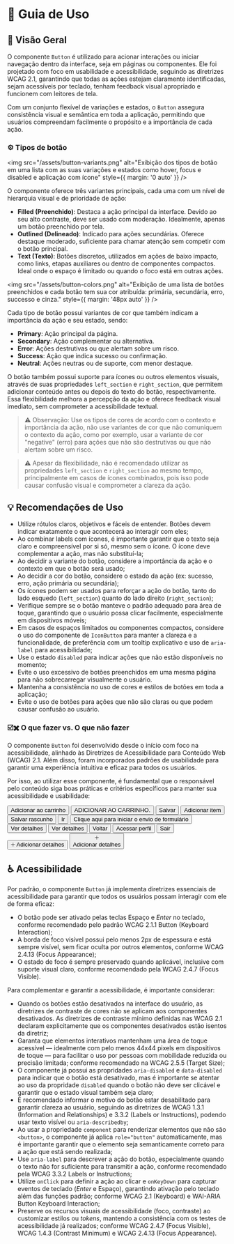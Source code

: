 
<Meta title="Componentes/Button/Guia de Uso" />

# 🧭  Guia de Uso

## 📘 Visão Geral

O componente `Button` é utilizado para acionar interações ou iniciar navegação dentro da interface, seja em páginas ou componentes. Ele foi projetado com foco em usabilidade e acessibilidade, seguindo as diretrizes WCAG 2.1, garantindo que todas as ações estejam claramente identificadas, sejam acessíveis por teclado, tenham feedback visual apropriado e funcionem com leitores de tela.

Com um conjunto flexível de variações e estados, o `Button` assegura consistência visual e semântica em toda a aplicação, permitindo que usuários compreendam facilmente o propósito e a importância de cada ação.

### ⚙️ Tipos de botão

<img src="/assets/button-variants.png" alt="Exibição dos tipos de botão em uma lista com as suas variações e estados como hover, focus e disabled e aplicação com ícone" style={{ margin: '0 auto' }} />

O componente oferece três variantes principais, cada uma com um nível de hierarquia visual e de prioridade de ação:

- **Filled (Preenchido)**: Destaca a ação principal da interface. Devido ao seu alto contraste, deve ser usado com moderação. Idealmente, apenas um botão preenchido por tela.
- **Outlined (Delineado)**: Indicado para ações secundárias. Oferece destaque moderado, suficiente para chamar atenção sem competir com o botão principal.
- **Text (Texto)**: Botões discretos, utilizados em ações de baixo impacto, como links, etapas auxiliares ou dentro de componentes compactos. Ideal onde o espaço é limitado ou quando o foco está em outras ações.

<img src="/assets/button-colors.png" alt="Exibição de uma lista de botões preenchidos e cada botão tem sua cor atribuída: primária, secundária, erro, successo e cinza." style={{ margin: '48px auto' }} />

Cada tipo de botão possui variantes de cor que também indicam a importância da ação e seu estado, sendo:
- **Primary**: Ação principal da página.
- **Secondary**: Ação complementar ou alternativa.
- **Error**: Ações destrutivas ou que alertam sobre um risco.
- **Success**: Ação que indica sucesso ou confirmação.
- **Neutral**: Ações neutras ou de suporte, com menor destaque.

O botão também possui suporte para ícones ou outros elementos visuais, através de suas propriedades `left_section` e `right_section`, que permitem adicionar conteúdo antes ou depois do texto do botão, respectivamente. Essa flexibilidade melhora a percepção da ação e oferece feedback visual imediato, sem comprometer a acessibilidade textual.

> ⚠️ Observação: Use os tipos de cores de acordo com o contexto e importância da ação, não use variantes de cor que não comuniquem o contexto da ação, como por exemplo, usar a variante de cor "negative" (erro) para ações que não são destrutivas ou que não alertam sobre um risco. 

> ⚠️ Apesar da flexibilidade, não é recomendado utilizar as propriedades `left_section` e `right_section` ao mesmo tempo, principalmente em casos de ícones combinados, pois isso pode causar confusão visual e comprometer a clareza da ação.

## 💡 Recomendações de Uso

- Utilize rótulos claros, objetivos e fáceis de entender. Botões devem indicar exatamente o que acontecerá ao interagir com eles;
- Ao combinar labels com ícones, é importante garantir que o texto seja claro e compreensível por si só, mesmo sem o ícone. O ícone deve complementar a ação, mas não substituí-la;
- Ao decidir a variante do botão, considere a importância da ação e o contexto em que o botão será usado;
- Ao decidir a cor do botão, considere o estado da ação (ex: sucesso, erro, ação primária ou secundária);
- Os ícones podem ser usados para reforçar a ação do botão, tanto do lado esquedo (`left_section`) quanto do lado direito (`right_section`);
- Verifique sempre se o botão manteve o padrão adequado para área de toque, garantindo que o usuário possa clicar facilmente, especialmente em dispositivos móveis;
- Em casos de espaços limitados ou componentes compactos, considere o uso do componente de `IconButton` para manter a clareza e a funcionalidade, de preferência com um tooltip explicativo e uso de `aria-label` para acessibilidade;
- Use o estado `disabled` para indicar ações que não estão disponíveis no momento;
- Evite o uso excessivo de botões preenchidos em uma mesma página para não sobrecarregar visualmente o usuário.
- Mantenha a consistência no uso de cores e estilos de botões em toda a aplicação;
- Evite o uso de botões para ações que não são claras ou que podem causar confusão ao usuário.

### ☑️✖️ O que fazer vs. O que não fazer

O componente `Button` foi desenvolvido desde o início com foco na acessibilidade, alinhado às Diretrizes de Acessibilidade para Conteúdo Web (WCAG) 2.1. Além disso, foram incorporados padrões de usabilidade para garantir uma experiência intuitiva e eficaz para todos os usuários.

Por isso, ao utilizar esse componente, é fundamental que o responsável pelo conteúdo siga boas práticas e critérios específicos para manter sua acessibilidade e usabilidade:

<Title component="h1" className="!text-h5">Comece com uma letra maiúscula e use letras maiúsculas na frase, mas não adicione pontos finais ou frases em caixa alta.</Title>

<Grid cols="grid-cols-1 md:grid-cols-2" colGap="gap-x-sm" rowGap="gap-y-sm" className="!mb-12 !mt-6">
  <Flex direction="flex-col" rowGap="gap-x-sm" colGap="gap-y-sm" radius="rounded-lg" paddingX="px-sm" paddingY="py-sm" className="border border-default-border">
    <Flex radius="rounded-full" paddingX="px-nano" paddingY="py-quark" className="bg-success !mb-4">
      <Title component="h1" color="!text-typography-inverted" className="!text-h6 !mb-0 !whitespace-nowrap">✔ O que fazer</Title>
    </Flex>
    <Button color="neutral">Adicionar ao carrinho</Button>
  </Flex>
  <Flex direction="flex-col" rowGap="gap-x-sm" colGap="gap-y-sm" radius="rounded-lg" paddingX="px-sm" paddingY="py-sm" className="border border-default-border">
    <Flex radius="rounded-full" paddingX="px-nano" paddingY="py-quark" className="bg-error !mb-4">
      <Title component="h1" color="!text-typography-inverted" className="!text-h6 !mb-0 !whitespace-nowrap">✘ O que não fazer</Title>
    </Flex>
    <Button color="neutral">ADICIONAR AO CARRINHO.</Button>
  </Flex>
</Grid>

<Title component="h1" className="!text-h5">Comece com um verbo claro e direto que indique a ação a ser executada. Se necessário, complemente com um substantivo que traga contexto <Link className="sb-unstyled text-sm" href="https://www.w3.org/WAI/WCAG21/Understanding/headings-and-labels" target="_blank">(WCAG 2.4.6: Headings and Labels)</Link>.</Title>
<Title component="h1" className="!text-h5">Evite frases longas, técnicas ou vagas. Prefira termos simples e acessíveis, garantindo que o texto visível seja o mesmo nome lido por leitores de tela <Link className="sb-unstyled text-sm" href="https://www.w3.org/WAI/WCAG21/Understanding/label-in-name" target="_blank">(WCAG 2.5.3: Label in Name)</Link>.</Title>

<Grid cols="grid-cols-1 md:grid-cols-2" colGap="gap-x-sm" rowGap="gap-y-sm" className="!mb-12 !mt-6">
  <Flex direction="flex-col" rowGap="gap-x-sm" colGap="gap-y-sm" radius="rounded-lg" paddingX="px-sm" paddingY="py-sm" className="border border-default-border">
    <Flex radius="rounded-full" paddingX="px-nano" paddingY="py-quark" className="bg-success !mb-4">
      <Title component="h1" color="!text-typography-inverted" className="!text-h6 !mb-0 !whitespace-nowrap">✔ O que fazer</Title>
    </Flex>
    <Flex rowGap="gap-x-sm" className="mt-auto">
      <Button color="neutral">Salvar</Button>
      <Button color="neutral">Adicionar item</Button>
      <Button color="neutral">Salvar rascunho</Button>
    </Flex>
  </Flex>
  <Flex direction="flex-col" rowGap="gap-x-sm" colGap="gap-y-sm" radius="rounded-lg" paddingX="px-sm" paddingY="py-sm" className="border border-default-border">
    <Flex radius="rounded-full" paddingX="px-nano" paddingY="py-quark" className="bg-error !mb-4">
      <Title component="h1" color="!text-typography-inverted" className="!text-h6 !mb-0 !whitespace-nowrap">✘ O que não fazer</Title>
    </Flex>
    <Flex gap="gap-4">
      <Button color="neutral">Ir</Button>
      <Button color="neutral">Clique aqui para iniciar o envio de formulário</Button>
    </Flex>
  </Flex>
</Grid>

<Title component="h1" className="!text-h5">Limite a quantidade de botões por tela. Muitas opções aumentam a complexidade visual e dificultam a tomada de decisão pelo usuário.</Title>

<Grid cols="grid-cols-1 md:grid-cols-2" colGap="gap-x-sm" rowGap="gap-y-sm" className="!mb-12 !mt-6">
  <Flex direction="flex-col" rowGap="gap-x-sm" colGap="gap-y-sm" radius="rounded-lg" paddingX="px-sm" paddingY="py-sm" className="border border-default-border">
    <Flex radius="rounded-full" paddingX="px-nano" paddingY="py-quark" className="bg-success !mb-4">
      <Title component="h1" color="!text-typography-inverted" className="!text-h6 !mb-0 !whitespace-nowrap">✔ O que fazer</Title>
    </Flex>
    <Flex rowGap="gap-x-sm">
      <Button>Ver detalhes</Button>
    </Flex>
  </Flex>
  <Flex direction="flex-col" rowGap="gap-x-sm" colGap="gap-y-sm" radius="rounded-lg" paddingX="px-sm" paddingY="py-sm" className="border border-default-border">
    <Flex radius="rounded-full" paddingX="px-nano" paddingY="py-quark" className="bg-error !mb-4">
      <Title component="h1" color="!text-typography-inverted" className="!text-h6 !mb-0 !whitespace-nowrap">✘ O que não fazer</Title>
    </Flex>
    <Flex rowGap="gap-x-sm">
      <Button>Ver detalhes</Button>
      <Button variant="outlined" color="secondary">Voltar</Button>
      <Button variant="outlined">Acessar perfil</Button>
      <Button variant="text" color="neutral">Sair</Button>
    </Flex>
  </Flex>
</Grid>

<Title component="h1" className="!text-h5">Adicione ícones ou elementos ao lado da label (à esquerda ou direita) para reforçar a ação, sem substituir o texto. Nunca posicione o ícone acima ou abaixo da label.</Title>

<Grid cols="grid-cols-1 md:grid-cols-2" colGap="gap-x-sm" rowGap="gap-y-sm" className="!mb-12 !mt-6">
  <Flex direction="flex-col" rowGap="gap-x-sm" colGap="gap-y-sm" radius="rounded-lg" paddingX="px-sm" paddingY="py-sm" className="border border-default-border">
    <Flex radius="rounded-full" paddingX="px-nano" paddingY="py-quark" className="bg-success !mb-4">
      <Title component="h1" color="!text-typography-inverted" className="!text-h6 !mb-0 !whitespace-nowrap">✔ O que fazer</Title>
    </Flex>
    <Flex rowGap="gap-x-sm">
      <Button color="neutral">🞢 Adicionar detalhes</Button>
    </Flex>
  </Flex>
  <Flex direction="flex-col" rowGap="gap-x-sm" colGap="gap-y-sm" radius="rounded-lg" paddingX="px-sm" paddingY="py-sm" className="border border-default-border">
    <Flex radius="rounded-full" paddingX="px-nano" paddingY="py-quark" className="bg-error !mb-4">
      <Title component="h1" color="!text-typography-inverted" className="!text-h6 !mb-0 !whitespace-nowrap">✘ O que não fazer</Title>
    </Flex>
    <Flex rowGap="gap-x-sm">
      <Button color="neutral">🞢 <br /> Adicionar detalhes</Button>
    </Flex>
  </Flex>
</Grid>

## ♿ Acessibilidade

Por padrão, o componente `Button` já implementa diretrizes essenciais de acessibilidade para garantir que todos os usuários possam interagir com ele de forma eficaz:

- O botão pode ser ativado pelas teclas Espaço e *Enter* no teclado, conforme recomendado pelo padrão <Link className="sb-unstyled text-sm" href="https://www.w3.org/WAI/WCAG21/Understanding/keyboard.html" target="_blank">WCAG 2.1.1 Button (Keyboard Interaction)</Link>;
- A borda de foco visível possui pelo menos 2px de espessura e está sempre visível, sem ficar oculta por outros elementos, conforme <Link className="sb-unstyled text-sm" href="https://www.w3.org/WAI/WCAG22/Understanding/focus-appearance-enhanced" target="_blank">WCAG 2.4.13 (Focus Appearance)</Link>;
- O estado de foco é sempre preservado quando aplicável, inclusive com suporte visual claro, conforme recomendado pela <Link className="sb-unstyled text-sm" href="https://www.w3.org/WAI/WCAG21/Understanding/focus-visible" target="_blank">WCAG 2.4.7 (Focus Visible)</Link>.

Para complementar e garantir a acessibilidade, é importante considerar:

- Quando os botões estão desativados na interface do usuário, as diretrizes de contraste de cores não se aplicam aos componentes desativados. As <Link className="sb-unstyled text-sm" href="https://www.w3.org/WAI/WCAG21/Understanding/contrast-minimum.html#inactive-controls" target="_blank">diretrizes de contraste mínimo definidas nas WCAG 2.1</Link> declaram explicitamente que os componentes desativados estão isentos da diretriz;
- Garanta que elementos interativos mantenham uma área de toque acessível — idealmente com pelo menos 44x44 pixels em dispositivos de toque — para facilitar o uso por pessoas com mobilidade reduzida ou precisão limitada; conforme recomendado na <Link className="sb-unstyled text-sm" href="https://www.w3.org/WAI/WCAG21/Understanding/target-size.html" target="_blank">WCAG 2.5.5 (Target Size)</Link>;
- O componente já possui as propridades `aria-disabled` e `data-disabled` para indicar que o botão está desativado, mas é importante se atentar ao uso da propridade `disabled` quando o botão não deve ser clicável e garantir que o estado visual também seja claro;
- É recomendado informar o motivo do botão estar desabilitado para garantir clareza ao usuário, seguindo as diretrizes de <Link className="sb-unstyled text-sm" href="https://www.w3.org/WAI/WCAG21/Understanding/info-and-relationships.html" target="_blank">WCAG 1.3.1 (Information and Relationships)</Link> e <Link className="sb-unstyled text-sm" href="https://www.w3.org/WAI/WCAG21/Understanding/labels-or-instructions.html" target="_blank">3.3.2 (Labels or Instructions)</Link>, podendo usar texto visível ou `aria-describedby`;
- Ao usar a propriedade `component` para renderizar elementos que não são `<button>`, o componente já aplica `role="button"` automaticamente, mas é importante garantir que o elemento seja semanticamente correto para a ação que está sendo realizada;
- Use `aria-label` para descrever a ação do botão, especialmente quando o texto não for suficiente para transmitir a ação, conforme recomendado pela <Link className="sb-unstyled text-sm" href="https://www.w3.org/WAI/WCAG21/Understanding/labels-or-instructions.html" target="_blank">WCAG 3.3.2 Labels or Instructions</Link>;
- Utilize `onClick` para definir a ação ao clicar e `onKeyDown` para capturar eventos de teclado (*Enter* e Espaço), garantindo ativação pelo teclado além das funções padrão; conforme <Link className="sb-unstyled text-sm" href="https://www.w3.org/WAI/WCAG21/Understanding/keyboard.html" target="_blank">WCAG 2.1 (Keyboard)</Link> e <Link className="sb-unstyled text-sm" href="https://www.w3.org/TR/wai-aria-practices-1.1/#button" target="_blank">WAI-ARIA Button Keyboard Interaction</Link>;
- Preserve os recursos visuais de acessibilidade (foco, contraste) ao customizar estilos ou *tokens*, mantendo a consistência com os testes de acessibilidade já realizados; conforme <Link className="sb-unstyled text-sm" href="https://www.w3.org/WAI/WCAG21/Understanding/focus-visible.html" target="_blank">WCAG 2.4.7 (Focus Visible)</Link>, <Link className="sb-unstyled text-sm" href="https://www.w3.org/WAI/WCAG21/Understanding/contrast-minimum.html" target="_blank">WCAG 1.4.3 (Contrast Minimum)</Link> e <Link className="sb-unstyled text-sm" href="https://www.w3.org/WAI/WCAG22/Understanding/focus-appearance-enhanced.html" target="_blank">WCAG 2.4.13 (Focus Appearance)</Link>.